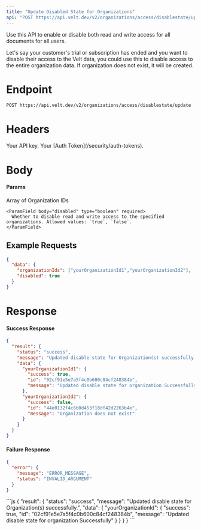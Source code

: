 ```yaml
---
title: "Update Disabled State for Organizations"
api: "POST https://api.velt.dev/v2/organizations/access/disablestate/update"
---
```



Use this API to enable or disable both read and write access for all documents for all users.

<Info> Let's say your customer's trial or subscription has ended and you want to disable their access to the Velt data, you could use this to disable access to the entire organization data.</Info>
<Info>If organization does not exist, it will be created.</Info>

# Endpoint

`POST https://api.velt.dev/v2/organizations/access/disablestate/update`

# Headers

<ParamField header="x-velt-api-key" type="string" required>
  Your API key.
</ParamField>

<ParamField header="x-velt-auth-token" type="string" required>
  Your [Auth Token](/security/auth-tokens).
</ParamField>

# Body

#### Params

<ParamField body="data" type="object" required>
  <Expandable title="properties">
    <ParamField body="organizationIds" type="string[]" required>
      Array of Organization IDs
    </ParamField>

    <ParamField body="disabled" type="boolean" required>
      Whether to disable read and write access to the specified organizations. Allowed values: `true`, `false`.
    </ParamField>
  </Expandable>
</ParamField>


## **Example Requests**

```JSON
{
  "data": {
    "organizationIds": ["yourOrganizationId1","yourOrganizationId2"],
    "disabled": true
  }
}
```

# Response

#### Success Response

```JSON
{
  "result": {
    "status": "success",
    "message": "Updated disable state for Organization(s) successfully.",
    "data": {
      "yourOrganizationId1": {
        "success": true,
        "id": "02cf91e5e7a5f4c0b600c84cf248384b",
        "message": "Updated disable state for organization Successfully"
      },
      "yourOrganizationId2": {
        "success": false,
        "id": "44e0132f4c6b0d453f18df42d2263b4e",
        "message": "Organization does not exist"
      }
    }
  }
}
```

#### Failure Response

```JSON
{
  "error": {
    "message": "ERROR_MESSAGE",
    "status": "INVALID_ARGUMENT"
  }
}
```

<ResponseExample>
```js
{
  "result": {
    "status": "success",
    "message": "Updated disable state for Organization(s) successfully.",
    "data": {
      "yourOrganizationId": {
        "success": true,
        "id": "02cf91e5e7a5f4c0b600c84cf248384b",
        "message": "Updated disable state for organization Successfully"
      }
    }
  }
}
```
</ResponseExample>